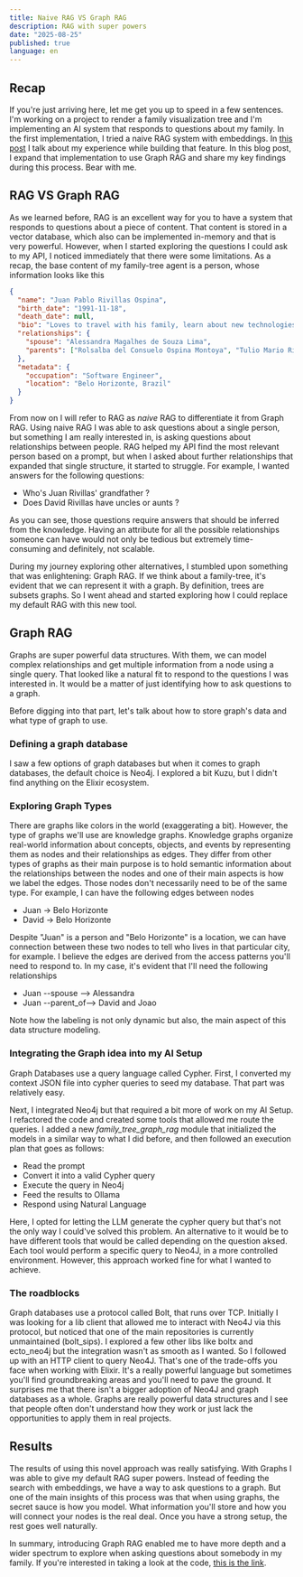 ```yaml
---
title: Naive RAG VS Graph RAG
description: RAG with super powers
date: "2025-08-25"
published: true
language: en
---
```


## Recap

If you're just arriving here, let me get you up to speed in a few sentences. I'm working on a project to render a family visualization tree
and I'm implementing an AI system that responds to questions about my family. In the first implementation, I tried a naive RAG system with
embeddings. In [this post](https://juanrivillas.com/blog/rag) I talk about my experience while building that feature. In this blog post,
I expand that implementation to use Graph RAG and share my key findings during this process. Bear with me.

## RAG VS Graph RAG

As we learned before, RAG is an excellent way for you to have a system that responds to questions about a piece of content. That content is stored
in a vector database, which also can be implemented in-memory and that is very powerful. However, when I started exploring the questions I could ask to my API, I noticed
immediately that there were some limitations. As a recap, the base content of my family-tree agent is a person, whose information looks like this

```json
{
  "name": "Juan Pablo Rivillas Ospina",
  "birth_date": "1991-11-18",
  "death_date": null,
  "bio": "Loves to travel with his family, learn about new technologies and write in his blog. ...",
  "relationships": {
    "spouse": "Alessandra Magalhes de Souza Lima",
    "parents": ["Rolsalba del Consuelo Ospina Montoya", "Tulio Mario Rivillas Zapata"]
  },
  "metadata": {
    "occupation": "Software Engineer",
    "location": "Belo Horizonte, Brazil"
  }
}
```

From now on I will refer to RAG as _naive_ RAG to differentiate it from Graph RAG. Using naive RAG I was able to ask questions about a single person, but something I am really interested in, is
asking questions about relationships between people. RAG helped my API find the most relevant person based on a prompt, but when I asked about further relationships
that expanded that single structure, it started to struggle. For example, I wanted answers for the following questions:

- Who's Juan Rivillas' grandfather ?
- Does David Rivillas have uncles or aunts ?

As you can see, those questions require answers that should be inferred from the knowledge. Having an attribute for all the possible relationships someone can have
would not only be tedious but extremely time-consuming and definitely, not scalable. 

During my journey exploring other alternatives, I stumbled upon something that was enlightening: Graph RAG. If we think about a family-tree, it's evident that we can
represent it with a graph. By definition, trees are subsets graphs. So I went ahead and started exploring how I could replace my default RAG with this new tool.

## Graph RAG

Graphs are super powerful data structures. With them, we can model complex relationships and get multiple information from a node using a single query. That looked
like a natural fit to respond to the questions I was interested in. It would be a matter of just identifying how to ask questions to a graph.

Before digging into that part, let's talk about how to store graph's data and what type of graph to use.

### Defining a graph database

I saw a few options of graph databases but when it comes to graph databases, the default choice is Neo4j. I explored a bit Kuzu, but I didn't find anything on the Elixir ecosystem.

### Exploring Graph Types

There are graphs like colors in the world (exaggerating a bit). However, the type of graphs we'll use are knowledge graphs. Knowledge graphs organize real-world information about
concepts, objects, and events by representing them as nodes and their relationships as edges. They differ from other types of graphs as their main purpose is to hold semantic information about
the relationships between the nodes and one of their main aspects is how we label the edges. Those nodes don't necessarily need to be of the same type. For example, I can have the following edges
between nodes

- Juan -> Belo Horizonte
- David -> Belo Horizonte

Despite "Juan" is a person and "Belo Horizonte" is a location, we can have connection between these two nodes to tell who lives in that particular city, for example. I believe the edges are derived
from the access patterns you'll need to respond to. In my case, it's evident that I'll need the following relationships

- Juan --spouse   --> Alessandra
- Juan --parent_of--> David and Joao

Note how the labeling is not only dynamic but also, the main aspect of this data structure modeling.

### Integrating the Graph idea into my AI Setup

Graph Databases use a query language called Cypher. First, I converted my context JSON file into cypher queries to seed my database. That part was relatively easy.

Next, I integrated Neo4j but that required a bit more of work on my AI Setup. I refactored the code and created some tools that allowed me route the queries. I added a new _family_tree_graph_rag_
module that initialized the models in a similar way to what I did before, and then followed an execution plan that goes as follows:

- Read the prompt
- Convert it into a valid Cypher query
- Execute the query in Neo4j
- Feed the results to Ollama
- Respond using Natural Language

Here, I opted for letting the LLM generate the cypher query but that's not the only way I could've solved this problem. An alternative to it would be to have different tools 
that would be called depending on the question aksed. Each tool would perform a specific query to Neo4J, in a more controlled environment. However, this approach worked fine 
for what I wanted to achieve.

### The roadblocks

Graph databases use a protocol called Bolt, that runs over TCP. Initially I was looking for a lib client that allowed me to interact with Neo4J via this protocol, but noticed that one of the main
repositories is currently unmaintained (bolt_sips). I explored a few other libs like boltx and ecto_neo4j but the integration wasn't as smooth as I wanted. So I followed up with an HTTP client
to query Neo4J. That's one of the trade-offs you face when working with Elixir. It's a really powerful language but sometimes you'll find groundbreaking areas and you'll need to pave the ground. 
It surprises me that there isn't a bigger adoption of Neo4J and graph databases as a whole. Graphs are really powerful data structures and I see that people often don't understand how they work or 
just lack the opportunities to apply them in real projects.

## Results

The results of using this novel approach was really satisfying. With Graphs I was able to give my default RAG super powers. Instead of feeding the search with embeddings, we have a way to ask
questions to a graph. But one of the main insights of this process was that when using graphs, the secret sauce is how you model. What information you'll store and how you will connect your nodes 
is the real deal. Once you have a strong setup, the rest goes well naturally.

In summary, introducing Graph RAG enabled me to have more depth and a wider spectrum to explore when asking questions about somebody in my family. If you're interested in taking a look at the code,
[this is the link](https://github.com/jprivillaso/family-tree-agent).